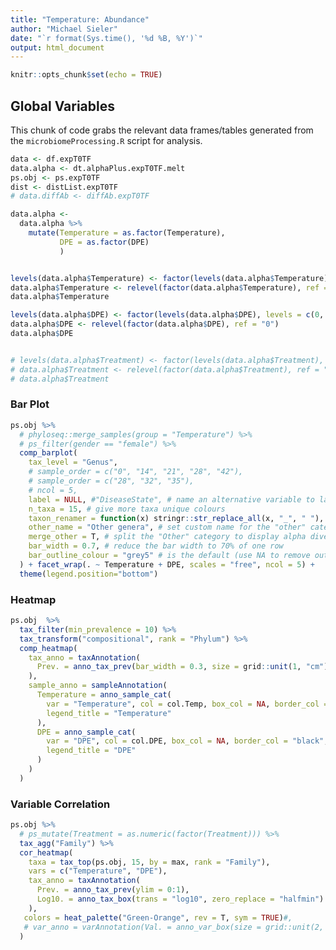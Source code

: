 ```yaml
---
title: "Temperature: Abundance"
author: "Michael Sieler"
date: "`r format(Sys.time(), '%d %B, %Y')`"
output: html_document
---
```


```r
knitr::opts_chunk$set(echo = TRUE)
```

## Global Variables

This chunk of code grabs the relevant data frames/tables generated from the `microbiomeProcessing.R` script for analysis.

```r

data <- df.expT0TF
data.alpha <- dt.alphaPlus.expT0TF.melt
ps.obj <- ps.expT0TF
dist <- distList.expT0TF
# data.diffAb <- diffAb.expT0TF

data.alpha <-
  data.alpha %>%
    mutate(Temperature = as.factor(Temperature),
           DPE = as.factor(DPE)
           )


levels(data.alpha$Temperature) <- factor(levels(data.alpha$Temperature), levels = c(28, 32, 35))
data.alpha$Temperature <- relevel(factor(data.alpha$Temperature), ref = "28")
data.alpha$Temperature

levels(data.alpha$DPE) <- factor(levels(data.alpha$DPE), levels = c(0, 14, 21, 28, 42))
data.alpha$DPE <- relevel(factor(data.alpha$DPE), ref = "0")
data.alpha$DPE


# levels(data.alpha$Treatment) <- factor(levels(data.alpha$Treatment), levels = c("Control", "Exposed"))
# data.alpha$Treatment <- relevel(factor(data.alpha$Treatment), ref = "Control")
# data.alpha$Treatment

```


### Bar Plot

```r

ps.obj %>%
  # phyloseq::merge_samples(group = "Temperature") %>%
  # ps_filter(gender == "female") %>%
  comp_barplot(
    tax_level = "Genus",
    # sample_order = c("0", "14", "21", "28", "42"),
    # sample_order = c("28", "32", "35"),
    # ncol = 5,
    label = NULL, #"DiseaseState", # name an alternative variable to label axis
    n_taxa = 15, # give more taxa unique colours
    taxon_renamer = function(x) stringr::str_replace_all(x, "_", " "), # remove underscores
    other_name = "Other genera", # set custom name for the "other" category
    merge_other = T, # split the "Other" category to display alpha diversity
    bar_width = 0.7, # reduce the bar width to 70% of one row
    bar_outline_colour = "grey5" # is the default (use NA to remove outlines)
  ) + facet_wrap(. ~ Temperature + DPE, scales = "free", ncol = 5) + 
  theme(legend.position="bottom")

```

### Heatmap

```r

ps.obj  %>% 
  tax_filter(min_prevalence = 10) %>% 
  tax_transform("compositional", rank = "Phylum") %>% 
  comp_heatmap(
    tax_anno = taxAnnotation(
      Prev. = anno_tax_prev(bar_width = 0.3, size = grid::unit(1, "cm"))
    ),
    sample_anno = sampleAnnotation(
      Temperature = anno_sample_cat(
        var = "Temperature", col = col.Temp, box_col = NA, border_col = "black",
        legend_title = "Temperature"
      ),
      DPE = anno_sample_cat(
        var = "DPE", col = col.DPE, box_col = NA, border_col = "black",
        legend_title = "DPE"
      )
    )
  ) 


```

### Variable Correlation


```r

ps.obj %>% 
  # ps_mutate(Treatment = as.numeric(factor(Treatment))) %>%
  tax_agg("Family") %>% 
  cor_heatmap(
    taxa = tax_top(ps.obj, 15, by = max, rank = "Family"),
    vars = c("Temperature", "DPE"), 
    tax_anno = taxAnnotation(
      Prev. = anno_tax_prev(ylim = 0:1), 
      Log10. = anno_tax_box(trans = "log10", zero_replace = "halfmin")
    ),
   colors = heat_palette("Green-Orange", rev = T, sym = TRUE)#,
   # var_anno = varAnnotation(Val. = anno_var_box(size = grid::unit(2, "cm")))
  )

```



